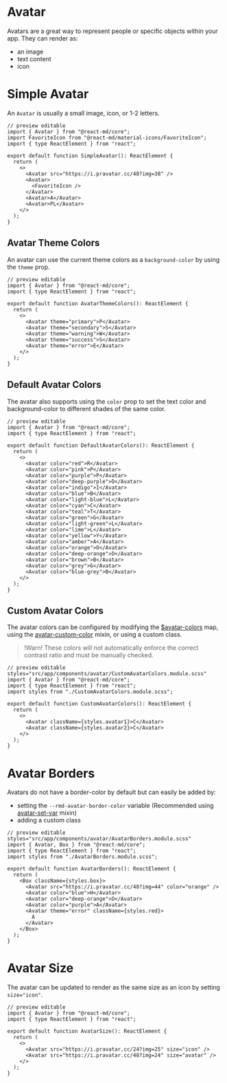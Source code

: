 # Avatar

Avatars are a great way to represent people or specific objects within your app. They can render as:

- an image
- text content
- icon

# Simple Avatar

An `Avatar` is usually a small image, icon, or 1-2 letters.

```tsx
// preview editable
import { Avatar } from "@react-md/core";
import FavoriteIcon from "@react-md/material-icons/FavoriteIcon";
import { type ReactElement } from "react";

export default function SimpleAvatar(): ReactElement {
  return (
    <>
      <Avatar src="https://i.pravatar.cc/48?img=38" />
      <Avatar>
        <FavoriteIcon />
      </Avatar>
      <Avatar>A</Avatar>
      <Avatar>PL</Avatar>
    </>
  );
}
```

## Avatar Theme Colors

An avatar can use the current theme colors as a `background-color` by using the `theme` prop.

```tsx
// preview editable
import { Avatar } from "@react-md/core";
import { type ReactElement } from "react";

export default function AvatarThemeColors(): ReactElement {
  return (
    <>
      <Avatar theme="primary">P</Avatar>
      <Avatar theme="secondary">S</Avatar>
      <Avatar theme="warning">W</Avatar>
      <Avatar theme="success">S</Avatar>
      <Avatar theme="error">E</Avatar>
    </>
  );
}
```

## Default Avatar Colors

The avatar also supports using the `color` prop to set the text color and background-color
to different shades of the same color.

```tsx
// preview editable
import { Avatar } from "@react-md/core";
import { type ReactElement } from "react";

export default function DefaultAvatarColors(): ReactElement {
  return (
    <>
      <Avatar color="red">R</Avatar>
      <Avatar color="pink">P</Avatar>
      <Avatar color="purple">P</Avatar>
      <Avatar color="deep-purple">D</Avatar>
      <Avatar color="indigo">I</Avatar>
      <Avatar color="blue">B</Avatar>
      <Avatar color="light-blue">L</Avatar>
      <Avatar color="cyan">C</Avatar>
      <Avatar color="teal">T</Avatar>
      <Avatar color="green">G</Avatar>
      <Avatar color="light-green">L</Avatar>
      <Avatar color="lime">L</Avatar>
      <Avatar color="yellow">Y</Avatar>
      <Avatar color="amber">A</Avatar>
      <Avatar color="orange">O</Avatar>
      <Avatar color="deep-orange">D</Avatar>
      <Avatar color="brown">B</Avatar>
      <Avatar color="grey">G</Avatar>
      <Avatar color="blue-grey">B</Avatar>
    </>
  );
}
```

## Custom Avatar Colors

The avatar colors can be configured by modifying the
[$avatar-colors](/sassdoc/avatar#variable-colors) map, using the
[avatar-custom-color](/sassdoc/avatar#mixin-custom-color) mixin, or using
a custom class.

> !Warn! These colors will not automatically enforce the correct contrast ratio
> and must be manually checked.

```tsx
// preview editable styles="src/app/components/avatar/CustomAvatarColors.module.scss"
import { Avatar } from "@react-md/core";
import { type ReactElement } from "react";
import styles from "./CustomAvatarColors.module.scss";

export default function CustomAvatarColors(): ReactElement {
  return (
    <>
      <Avatar className={styles.avatar1}>C</Avatar>
      <Avatar className={styles.avatar2}>C</Avatar>
    </>
  );
}
```

# Avatar Borders

Avatars do not have a border-color by default but can easily be added by:

- setting the `--rmd-avatar-border-color` variable
  (Recommended using [avatar-set-var](/sassdoc/avatar#mixin-avatar-set-var)
  mixin)
- adding a custom class

```tsx
// preview editable styles="src/app/components/avatar/AvatarBorders.module.scss"
import { Avatar, Box } from "@react-md/core";
import { type ReactElement } from "react";
import styles from "./AvatarBorders.module.scss";

export default function AvatarBorders(): ReactElement {
  return (
    <Box className={styles.box}>
      <Avatar src="https://i.pravatar.cc/48?img=44" color="orange" />
      <Avatar color="blue">H</Avatar>
      <Avatar color="deep-orange">D</Avatar>
      <Avatar color="purple">A</Avatar>
      <Avatar theme="error" className={styles.red}>
        A
      </Avatar>
    </Box>
  );
}
```

# Avatar Size

The avatar can be updated to render as the same size as an icon by setting
`size="icon"`.

```tsx
// preview editable
import { Avatar } from "@react-md/core";
import { type ReactElement } from "react";

export default function AvatarSize(): ReactElement {
  return (
    <>
      <Avatar src="https://i.pravatar.cc/24?img=25" size="icon" />
      <Avatar src="https://i.pravatar.cc/48?img=24" size="avatar" />
    </>
  );
}
```
